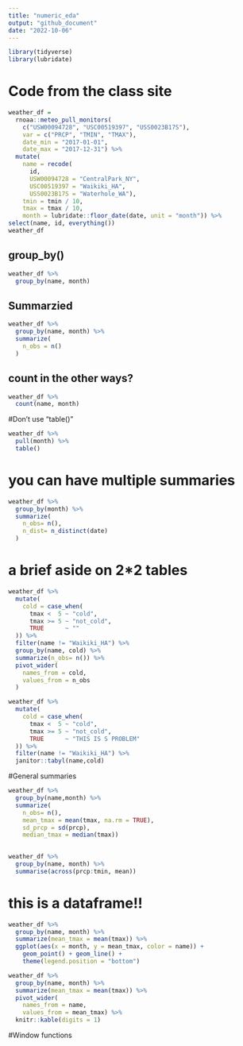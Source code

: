 ```yaml
---
title: "numeric_eda"
output: "github_document"
date: "2022-10-06"
---
```


```r
library(tidyverse)
library(lubridate)
```

# Code from the class site
```r
weather_df = 
  rnoaa::meteo_pull_monitors(
    c("USW00094728", "USC00519397", "USS0023B17S"),
    var = c("PRCP", "TMIN", "TMAX"), 
    date_min = "2017-01-01",
    date_max = "2017-12-31") %>%
  mutate(
    name = recode(
      id, 
      USW00094728 = "CentralPark_NY", 
      USC00519397 = "Waikiki_HA",
      USS0023B17S = "Waterhole_WA"),
    tmin = tmin / 10,
    tmax = tmax / 10,
    month = lubridate::floor_date(date, unit = "month")) %>%
select(name, id, everything())
weather_df
```


## group_by()
```r
weather_df %>% 
  group_by(name, month)
```

## Summarzied 
```r
weather_df %>% 
  group_by(name, month) %>% 
  summarize(
    n_obs = n()
  )
```

## count in the other ways?
```r
weather_df %>% 
  count(name, month)
```

#Don't use "table()"
```r
weather_df %>% 
  pull(month) %>% 
  table()
```

# you can have multiple summaries
```r
weather_df %>% 
  group_by(month) %>% 
  summarize(
    n_obs= n(),
    n_dist= n_distinct(date)
  )
```

# a brief aside on 2*2 tables
```r
weather_df %>% 
  mutate(
    cold = case_when(
      tmax <  5 ~ "cold",
      tmax >= 5 ~ "not_cold",
      TRUE      ~ ""
  )) %>% 
  filter(name != "Waikiki_HA") %>% 
  group_by(name, cold) %>% 
  summarize(n_obs= n()) %>% 
  pivot_wider(
    names_from = cold,
    values_from = n_obs
  )
```

```r
weather_df %>% 
  mutate(
    cold = case_when(
      tmax <  5 ~ "cold",
      tmax >= 5 ~ "not_cold",
      TRUE      ~ "THIS IS S PROBLEM"
  )) %>% 
  filter(name != "Waikiki_HA") %>% 
  janitor::tabyl(name,cold)
```


#General summaries
```r
weather_df %>%
  group_by(name,month) %>%
  summarize(
    n_obs= n(),
    mean_tmax = mean(tmax, na.rm = TRUE),
    sd_prcp = sd(prcp),
    median_tmax = median(tmax))
    
```


```r
weather_df %>% 
  group_by(name, month) %>% 
  summarise(across(prcp:tmin, mean))
```

# this is a dataframe!!
```r
weather_df %>%
  group_by(name, month) %>%
  summarize(mean_tmax = mean(tmax)) %>%
  ggplot(aes(x = month, y = mean_tmax, color = name)) + 
    geom_point() + geom_line() + 
    theme(legend.position = "bottom")
```


```r
weather_df %>%
  group_by(name, month) %>%
  summarize(mean_tmax = mean(tmax)) %>% 
  pivot_wider(
    names_from = name,
    values_from = mean_tmax) %>% 
  knitr::kable(digits = 1)
```

#Window functions
```r

```

